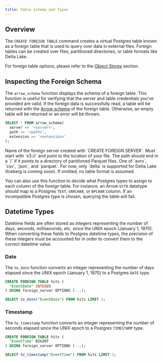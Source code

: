 ```yaml
---
title: Table Schema and Types
---
```


## Overview

The `CREATE FOREIGN TABLE` command creates a virtual Postgres table known as a foreign table that is used to query over data in external
files. Foreign tables can be created over files, partitioned directories, or table formats like Delta Lake.

For foreign table options, please refer to the [Object Stores](/analytics/object_stores) section.

## Inspecting the Foreign Schema

The `arrow_schema` function displays the schema of a foreign table. This function is useful for verifying that
the server and table credentials you've provided are valid. If the foreign data is successfully read, a table will be returned with the
[Arrow schema](https://docs.rs/datafusion/latest/datafusion/common/arrow/datatypes/enum.DataType.html) of the
foreign table. Otherwise, an empty table will be returned or an error will be thrown.

```sql
SELECT * FROM arrow_schema(
  server => '<server>',
  path => '<path>',
  extension => '<extension>'
);
```

<ParamField body="server" required>
  Name of the foreign server created with `CREATE FOREIGN SERVER`.
</ParamField>
<ParamField body="path" required>
  Must start with `s3://` and point to the location of your file. The path
  should end in a `/` if it points to a directory of partitioned Parquet files.
</ParamField>
<ParamField body="extension" required>
  One of `avro`, `csv`, `json`, and `parquet`.
</ParamField>
<ParamField body="format">
  For now, only `delta` is supported for Delta Lake (Iceberg is coming soon). If
  omitted, no table format is assumed.
</ParamField>

You can also use this function to decide what Postgres types to assign to each column of the foreign table.
For instance, an Arrow `Utf8` datatype should map to a Postgres `TEXT`, `VARCHAR`, or `BPCHAR` column.
If an incompatible Postgres type is chosen, querying the table will fail.

## Datetime Types

Datetime fields are often stored as integers representing the number of days, seconds, milliseconds, etc. since the UNIX epoch (January 1, 1970). When converting these fields to Postgres datetime types, the precision of these integers must be accounted for in order to convert them
to the correct datetime value.

### Date

The `to_date` function converts an integer representing the number of days elapsed since the UNIX epoch (January 1, 1970) to a Postgres `DATE` type.

```sql
CREATE FOREIGN TABLE hits (
  "EventDate" INTEGER
) USING foreign_server OPTIONS (...);

SELECT to_date("EventDate") FROM hits LIMIT 1;
```

### Timestamp

The `to_timestamp` function converts an integer representing the number of seconds elapsed since the UNIX epoch to a Postgres `TIMESTAMP` type.

```sql
CREATE FOREIGN TABLE hits (
  "EventTime" BIGINT
) USING foreign_server OPTIONS (...);

SELECT to_timestamp("EventTime") FROM hits LIMIT 1;
```
